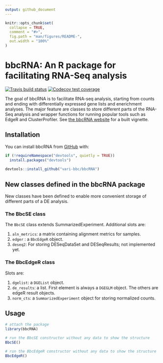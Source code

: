 ```yaml
---
output: github_document
---
```


<!-- README.md is generated from README.Rmd. Please edit that file -->

```r
knitr::opts_chunk$set(
  collapse = TRUE,
  comment = "#>",
  fig.path = "man/figures/README-",
  out.width = "100%"
)
```
# bbcRNA: An R package for facilitating RNA-Seq analysis

<!-- badges: start -->
[![Travis build status](https://travis-ci.org/vari-bbc/bbcRNA.svg?branch=master)](https://travis-ci.org/vari-bbc/bbcRNA)
[![Codecov test coverage](https://codecov.io/gh/vari-bbc/bbcRNA/branch/master/graph/badge.svg)](https://codecov.io/gh/vari-bbc/bbcRNA?branch=master)
<!-- badges: end -->

The goal of bbcRNA is to facilitate RNA-seq analysis, starting from counts and
ending with differentially expressed gene lists and enerichment analyses. The
major feature are classes to store different parts of the RNA-Seq analysis and
wrapper functions for running popular tools such as EdgeR and ClusterProfiler.
See [the bbcRNA website](https://vari-bbc.github.io/bbcRNA/) for a built
vignette.

## Installation

You can install bbcRNA from [GitHub](https://github.com/vari-bbc) with:

``` r
if (!requireNamespace("devtools", quietly = TRUE))
  install.packages("devtools")
  
devtools::install_github("vari-bbc/bbcRNA")
```
## New classes defined in the bbcRNA package

New classes have been defined to enable more convenient storage of different
parts of a DE analysis.

### The BbcSE class

The `BbcSE` class extends SummarizedExperiment. Additional slots are:

1. `aln_metrics`: a matrix containing alignment metrics for samples.
2. `edger` : a `BbcEdgeR` object.
3. `deseq2`: For storing DESeqDataSet and DESeqResults; not implemented yet.

### The BbcEdgeR class

Slots are:

1. `dgelist`: a `DGEList` object.
2. `de_results`: a list. First element is always a `DGEGLM` object. The others
are edgeR result objects.
3. `norm_cts`: a `SummarizedExperiment` object for storing normalized counts.

## Usage

```r
# attach the package
library(bbcRNA)

# run the BbcSE constructor without any data to show the structure 
BbcSE()

# run the BbcEdgeR constructor without any data to show the structure 
BbcEdgeR()

```
    
